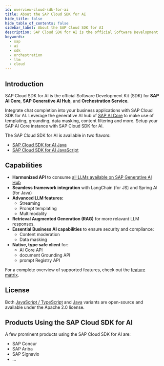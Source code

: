 ```yaml
---
id: overview-cloud-sdk-for-ai
title: About the SAP Cloud SDK for AI
hide_title: false
hide_table_of_contents: false
sidebar_label: About the SAP Cloud SDK for AI
description: SAP Cloud SDK for AI is the official Software Development Kit (SDK) for SAP AI Core, SAP Generative AI Hub, and Orchestration Service.
keywords:
  - sap
  - ai
  - sdk
  - orchestration
  - llm
  - cloud
---
```


## Introduction

SAP Cloud SDK for AI is the official Software Development Kit (SDK) for **SAP AI Core**, **SAP Generative AI Hub**, and **Orchestration Service**.

Integrate chat completion into your business applications with SAP Cloud SDK for AI. Leverage the generative AI hub of [SAP AI Core](https://help.sap.com/docs/sap-ai-core/sap-ai-core-service-guide/what-is-sap-ai-core) to make use of templating, grounding, data masking, content filtering and more. Setup your SAP AI Core instance with SAP Cloud SDK for AI.

The SAP Cloud SDK for AI is available in two flavors:

- [SAP Cloud SDK for AI Java](/docs/java/overview-cloud-sdk-for-ai-java)
- [SAP Cloud SDK for AI JavaScript](/docs/js/overview)

## Capabilities

- **Harmonized API** to consume [all LLMs available on SAP Generative AI Hub](https://me.sap.com/notes/3437766)
- **Seamless framework integration** with LangChain (for JS) and Spring AI (for Java)
- **Advanced LLM features:**
  - Streaming
  - Prompt templating
  - Multimodality
- **Retrieval Augmented Generation (RAG)** for more relavant LLM responses.
- **Essential Business AI capabilities** to ensure security and compliance:
  - Content moderation
  - Data masking
- **Native, type safe client** for:
  - AI Core API
  - document Grounding API
  - prompt Registry API

For a complete overview of supported features, check out the [feature matrix](./feature-matrix.mdx).

## License

Both [JavaScript / TypeScript](https://github.com/SAP/ai-sdk-js) and [Java](https://github.com/SAP/ai-sdk-java) variants are open-source and available under the Apache 2.0 license.

## Products Using the SAP Cloud SDK for AI

A few prominent products using the SAP Cloud SDK for AI are:

- SAP Concur
- SAP Ariba
- SAP Signavio
- ...
